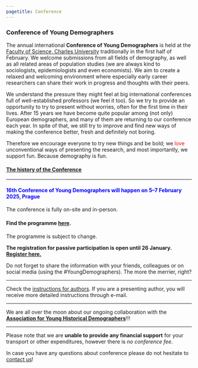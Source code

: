 ---
pagetitle: Conference
---

<link rel="stylesheet" href="styles.css" type="text/css">

### Conference of Young Demographers
The annual international **Conference of Young Demographers** is held at the [Faculty of Science, Charles University](https://www.natur.cuni.cz/eng) traditionally in the first half of February. We welcome submissions from all fields of demography, as well as all related areas of population studies (we are always kind to sociologists, epidemiologists and even economists). We aim to create a relaxed and welcoming environment where especially early career researchers can share their work in progress and thoughts with their peers.

We understand the pressure they might feel at big international conferences full of well-established professors (we feel it too). So we try to provide an opportunity to try to present without worries, often for the first time in their lives. After 15 years we have become quite popular among (not only) European demographers, and many of them are returning to our conference each year. In spite of that, we still try to improve and find new ways of making the conference better, fresh and definitely not boring. 

Therefore we encourage everyone to try new things and be bold; we  <span style="color:red">love</span> unconventional ways of presenting the research, and most importantly, we support fun. Because demography is fun. 

#### [The history of the Conference](https://youngdemographers.github.io/history.html)

***
#### <span style="color:blue"> **16th Conference of Young Demographers** will happen on **5–7 February 2025, Prague** </span>####

The conference is fully on-site and in-person. 

#### Find the programme [here](https://docs.google.com/document/d/1ANk2xr69Wri5kJlZzGuKN76NcHg9PGTSFB_7FkvQs_w/edit?usp=sharing).  
The programme is subject to change.  

**The registration for passive participation is open until 26 January. [Register here.](https://forms.gle/x4A4LGh2U8XbdSJAA)**

Do not forget to share the information with your friends, colleagues or on social media (using the #YoungDemographers). The more the merrier, right?

***

Check the [instructions for authors](https://youngdemographers.github.io/instructions.html). If you are a presenting author, you will receive more detailed instructions through e-mail. 

***

We are all over the moon about our ongoing collaboration with the [**Association for Young Historical Demographers**](https://www.younghistoricaldemographers.com/)!!!  

***

Please note that we are **unable to provide any financial support** for your transport or other expenditures, however there is *no conference fee*.

In case you have any questions about conference please do not hesitate to [contact us](https://youngdemographers.github.io/contact.html)!
